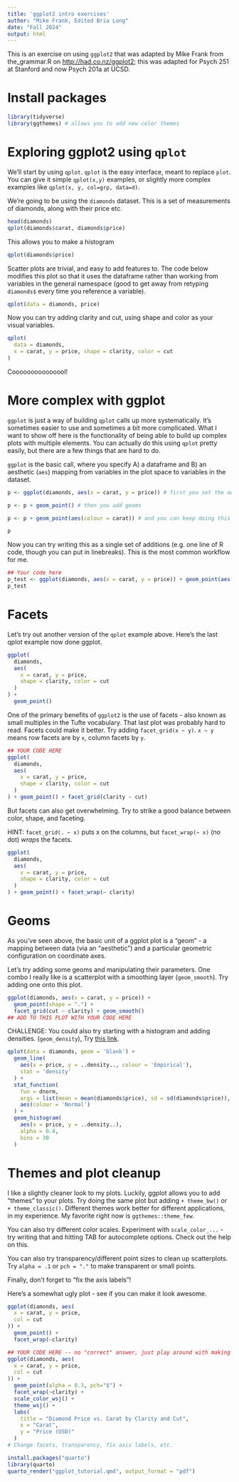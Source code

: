 ```yaml
---
title: 'ggplot2 intro exercises'
author: "Mike Frank, Edited Bria Long"
date: "Fall 2024"
output: html
---
```


This is an exercise on using `ggplot2` that was adapted by Mike Frank from the_grammar.R on [http://had.co.nz/ggplot2](); this was adapted for Psych 251 at Stanford and now Psych 201a at UCSD.

# Install packages

```r
library(tidyverse)
library(ggthemes) # allows you to add new color themes
```

# Exploring ggplot2 using `qplot`

We'll start by using `qplot`. `qplot` is the easy interface, meant to replace `plot`. You can give it simple `qplot(x,y)` examples, or slightly more complex examples like `qplot(x, y, col=grp, data=d)`.

We're going to be using the `diamonds` dataset. This is a set of measurements of diamonds, along with their price etc.

```r
head(diamonds)
qplot(diamonds$carat, diamonds$price)
```

This allows you to make a histogram

```r
qplot(diamonds$price)
```

Scatter plots are trivial, and easy to add features to. The code below modifies this plot so that it uses the dataframe rather than working from variables in the general namespace (good to get away from retyping `diamonds$` every time you reference a variable).

```r
qplot(data = diamonds, price)
```

Now you can try adding clarity and cut, using shape and color as your visual variables.

```r
qplot(
  data = diamonds,
  x = carat, y = price, shape = clarity, color = cut
)
```

Cooooooooooooool!

# More complex with ggplot

`ggplot` is just a way of building `qplot` calls up more systematically. It's sometimes easier to use and sometimes a bit more complicated. What I want to show off here is the functionality of being able to build up complex plots with multiple elements. You can actually do this using `qplot` pretty easily, but there are a few things that are hard to do.

`ggplot` is the basic call, where you specify A) a dataframe and B) an aesthetic (`aes`) mapping from variables in the plot space to variables in the dataset.

```r
p <- ggplot(diamonds, aes(x = carat, y = price)) # first you set the aesthetic and dataset

p <- p + geom_point() # then you add geoms

p <- p + geom_point(aes(colour = carat)) # and you can keep doing this to add layers to the plot

p
```

Now you can try writing this as a single set of additions (e.g. one line of R code, though you can put in linebreaks). This is the most common workflow for me.

```r
## Your code here
p_test <- ggplot(diamonds, aes(x = carat, y = price)) + geom_point(aes(colour = carat))
p_test
```

# Facets

Let's try out another version of the `qplot` example above. Here's the last qplot example now done ggplot.

```r
ggplot(
  diamonds,
  aes(
    x = carat, y = price,
    shape = clarity, color = cut
  )
) +
  geom_point()
```

One of the primary benefits of `ggplot2` is the use of facets - also known as small multiples in the Tufte vocabulary. That last plot was probably hard to read. Facets could make it better. Try adding `facet_grid(x ~ y)`. `x ~ y` means row facets are by `x`, column facets by `y`.

```r
## YOUR CODE HERE
ggplot(
  diamonds,
  aes(
    x = carat, y = price,
    shape = clarity, color = cut
  )
) + geom_point() + facet_grid(clarity ~ cut)
```

But facets can also get overwhelming. Try to strike a good balance between color, shape, and faceting.

HINT: `facet_grid(. ~ x)` puts x on the columns, but `facet_wrap(~ x)` (no dot) *wraps* the facets.

```r
ggplot(
  diamonds,
  aes(
    x = carat, y = price,
    shape = clarity, color = cut
  )
) + geom_point() + facet_wrap(~ clarity)
```

# Geoms

As you've seen above, the basic unit of a ggplot plot is a "geom" - a mapping between data (via an "aesthetic") and a particular geometric configuration on coordinate axes.

Let's try adding some geoms and manipulating their parameters. One combo I really like is a scatterplot with a smoothing layer (`geom_smooth`). Try adding one onto this plot.

```r
ggplot(diamonds, aes(x = carat, y = price)) +
  geom_point(shape = ".") +
  facet_grid(cut ~ clarity) + geom_smooth()
## ADD TO THIS PLOT WITH YOUR CODE HERE
```

CHALLENGE: You could also try starting with a histogram and adding densities. (`geom_density`), Try [this link](https://stackoverflow.com/questions/5688082/ggplot2-overlay-histogram-with-density-curve).

```r
qplot(data = diamonds, geom = 'blank') +   
  geom_line(
    aes(x = price, y = ..density.., colour = 'Empirical'),
    stat = 'density'
  ) +  
  stat_function(
    fun = dnorm,
    args = list(mean = mean(diamonds$price), sd = sd(diamonds$price)),
    aes(colour = 'Normal')
  ) +                       
  geom_histogram(
    aes(x = price, y = ..density..),
    alpha = 0.4,
    bins = 30
  )

```

# Themes and plot cleanup

I like a slightly cleaner look to my plots. Luckily, ggplot allows you to add "themes" to your plots. Try doing the same plot but adding `+ theme_bw()` or `+ theme_classic()`. Different themes work better for different applications, in my experience. My favorite right now is `ggthemes::theme_few`.

You can also try different color scales. Experiment with `scale_color_...` - try writing that and hitting TAB for autocomplete options. Check out the help on this.

You can also try transparency/different point sizes to clean up scatterplots. Try `alpha = .1` or `pch = "."` to make transparent or small points.

Finally, don't forget to "fix the axis labels"!

Here's a somewhat ugly plot - see if you can make it look awesome.

```r
ggplot(diamonds, aes(
  x = carat, y = price,
  col = cut
)) +
  geom_point() +
  facet_wrap(~clarity)
```

```r
## YOUR CODE HERE -- no "correct" answer, just play around with making it look better
ggplot(diamonds, aes(
  x = carat, y = price,
  col = cut
)) +
  geom_point(alpha = 0.3, pch="$") +
  facet_wrap(~clarity) +                        
  scale_color_wsj() + 
  theme_wsj() + 
  labs(
    title = "Diamond Price vs. Carat by Clarity and Cut",
    x = "Carat",
    y = "Price (USD)"
  )
# Change facets, transparency, fix axis labels, etc.
```

```r
install.packages("quarto")
library(quarto)
quarto_render("ggplot_tutorial.qmd", output_format = "pdf")
```

